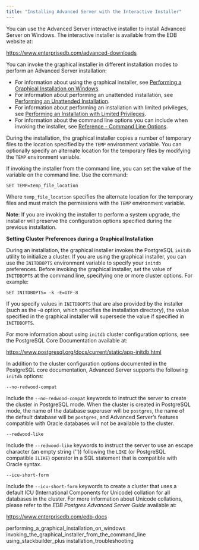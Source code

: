 ```yaml
---
title: "Installing Advanced Server with the Interactive Installer"
---
```


<div id="installing_advanced_server_with_the_interactive_installer" class="registered_link"></div>


You can use the Advanced Server interactive installer to install Advanced Server on Windows. The interactive installer is available from the EDB website at:

https://www.enterprisedb.com/advanced-downloads

You can invoke the graphical installer in different installation modes to perform an Advanced Server installation:

-   For information about using the graphical installer, see [Performing a Graphical Installation on Windows](03_installing_advanced_server_with_the_interactive_installer/#performing_a_graphical_installation_on_windows).
-   For information about performing an unattended installation, see [Performing an Unattended Installation](03_installing_advanced_server_with_the_interactive_installer/02_invoking_the_graphical_installer_from_the_command_line/#performing_an_unattended_installation).
-   For information about performing an installation with limited privileges, see [Performing an Installation with Limited Privileges](03_installing_advanced_server_with_the_interactive_installer/02_invoking_the_graphical_installer_from_the_command_line/#performing_an_installation_with_limited_privileges).
-   For information about the command line options you can include when invoking the installer, see [Reference - Command Line Options](03_installing_advanced_server_with_the_interactive_installer/02_invoking_the_graphical_installer_from_the_command_line/#reference_command_line_options).

During the installation, the graphical installer copies a number of temporary files to the location specified by the `TEMP` environment variable. You can optionally specify an alternate location for the temporary files by modifying the `TEMP` environment variable.

If invoking the installer from the command line, you can set the value of the variable on the command line. Use the command:

``` text
SET TEMP=temp_file_location
```

Where `temp_file_location` specifies the alternate location for the temporary files and must match the permissions with the `TEMP` environment variable.

**Note**: If you are invoking the installer to perform a system upgrade, the installer will preserve the configuration options specified during the previous installation.


**Setting Cluster Preferences during a Graphical Installation**

During an installation, the graphical installer invokes the PostgreSQL `initdb` utility to initialize a cluster. If you are using the graphical installer, you can use the `INITDBOPTS` environment variable to specify your `initdb` preferences. Before invoking the graphical installer, set the value of `INITDBOPTS` at the command line, specifying one or more cluster options. For example:

``` text
SET INITDBOPTS= -k -E=UTF-8
```

If you specify values in `INITDBOPTS` that are also provided by the installer (such as the `–D` option, which specifies the installation directory), the value specified in the graphical installer will supersede the value if specified in `INITDBOPTS`.

For more information about using `initdb` cluster configuration options, see the PostgreSQL Core Documentation available at:

https://www.postgresql.org/docs/current/static/app-initdb.html

In addition to the cluster configuration options documented in the PostgreSQL core documentation, Advanced Server supports the following `initdb` options:

`--no-redwood-compat`

Include the `--no-redwood-compat` keywords to instruct the server to create the cluster in PostgreSQL mode. When the cluster is created in PostgreSQL mode, the name of the database superuser will be `postgres`, the name of the default database will be `postgres`, and Advanced Server’s features compatible with Oracle databases will not be available to the cluster.

`--redwood-like`

Include the `--redwood-like` keywords to instruct the server to use an escape character (an empty string ('')) following the `LIKE` (or PostgreSQL compatible `ILIKE`) operator in a SQL statement that is compatible with Oracle syntax.

`--icu-short-form`

Include the `--icu-short-form` keywords to create a cluster that uses a default ICU (International Components for Unicode) collation for all databases in the cluster. For more information about Unicode collations, please refer to the *EDB Postgres Advanced Server Guide* available at:

https://www.enterprisedb.com/edb-docs

<div class="toctree" maxdepth="3">

performing\_a\_graphical\_installation\_on\_windows invoking\_the\_graphical\_installer\_from\_the\_command\_line using\_stackbuilder\_plus installation\_troubleshooting

</div>
